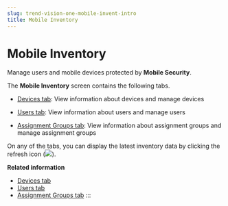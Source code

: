 ```yaml
---
slug: trend-vision-one-mobile-invent-intro
title: Mobile Inventory
---
```

# Mobile Inventory

Manage users and mobile devices protected by **Mobile Security**.

The **Mobile Inventory** screen contains the following tabs.

- [Devices tab](devices-tab-mdd.mdx): View information about devices and manage devices

- [Users tab](users-tab-mdd.mdx): View information about users and manage users

- [Assignment Groups tab](assignment-groups-tab.mdx): View information about assignment groups and manage assignment groups

On any of the tabs, you can display the latest inventory data by clicking the refresh icon (![](/images/Refresh_icon=20220823083939.webp)).

**Related information**

- [Devices tab](devices-tab-mdd.md "View information about devices and manage devices on the Devices tab.")
- [Users tab](users-tab-mdd.md "View information about users and manage users on the Users tab.")
- [Assignment Groups tab](assignment-groups-tab.md "View information about assignment groups and manage assignment groups on the Assignment Groups tab.")
:::
